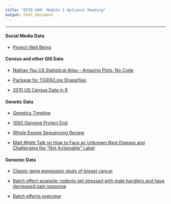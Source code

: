 ```yaml
---
title: "EPID 600: Module 2 Optional Reading"
output: html_document
---
```

***

#### Social Media Data

- [Project Well Being](http://wwbp.org/)

#### Census and other GIS Data

- [Nathan Yau US Statistical Atlas - Amazing Plots, No Code](http://flowingdata.com/2015/06/16/reviving-the-statistical-atlas-of-the-united-states-with-new-data/)

- [Package for TIGER/Line Shapefiles](https://rpubs.com/walkerke/tigris)

- [2010 US Census Data in R](https://cran.r-project.org/web/packages/UScensus2010/index.html)


#### Genetic Data

- [Genetics Timeline](https://unlockinglifescode.org/timeline)

- [1000 Genome Project End](http://www.wired.com/2015/09/power-1000-genomes/)

- [Whole Exome Sequencing Review](http://www.nature.com/jhg/journal/v59/n1/full/jhg2013114a.html)

- [Matt Might Talk on How to Face an Unknown Rare Disease and Challenging the "Not Actionable" Label](https://youtu.be/rx0kK6VnLSc)


#### Genomic Data

- [Classic gene expression study of breast cancer](http://www.nature.com/nature/journal/v415/n6871/full/415530a.html)

- [Batch effect example: rodents get stressed with male handlers and have decreased pain response](http://www.nature.com/news/male-researchers-stress-out-rodents-1.15106)

- [Batch effects overview](http://www.nature.com/nrg/journal/v11/n10/full/nrg2825.html)



